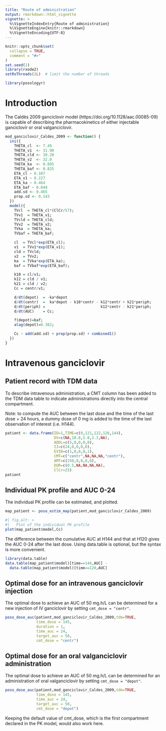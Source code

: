 ```yaml
---
title: "Route of administration"
output: rmarkdown::html_vignette
vignette: >
  %\VignetteIndexEntry{Route of administration}
  %\VignetteEngine{knitr::rmarkdown}
  %\VignetteEncoding{UTF-8}
---
```


```r
knitr::opts_chunk$set(
  collapse = TRUE,
  comment = "#>"
)
set.seed(1)
library(rxode2)
setRxThreads(2L)  # limit the number of threads
```

```r
library(posologyr)
```

# Introduction
The Caldès 2009 ganciclovir model (https://doi.org/10.1128/aac.00085-09) is capable of describing the pharmacokinetics of either injectable ganciclovir or oral valganciclovir.

```r
mod_ganciclovir_Caldes_2009 <- function() {
  ini({
    THETA_cl  <- 7.49
    THETA_v1  <- 31.90
    THETA_cld <- 10.20
    THETA_v2  <- 32.0
    THETA_ka  <- 0.895
    THETA_baf <- 0.825
    ETA_cl ~ 0.107
    ETA_v1 ~ 0.227
    ETA_ka ~ 0.464
    ETA_baf ~ 0.049
    add.sd <- 0.465
    prop.sd <- 0.143
  })
  model({
    TVcl  = THETA_cl*(ClCr/57);
    TVv1  = THETA_v1;
    TVcld = THETA_cld;
    TVv2  = THETA_v2;
    TVka  = THETA_ka;
    TVbaf = THETA_baf;

    cl  = TVcl*exp(ETA_cl);
    v1  = TVv1*exp(ETA_v1);
    cld = TVcld;
    v2  = TVv2;
    ka  = TVka*exp(ETA_ka);
    baf = TVbaf*exp(ETA_baf);

    k10 = cl/v1;
    k12 = cld / v1;
    k21 = cld / v2;
    Cc = centr/v1;

    d/dt(depot)  = -ka*depot
    d/dt(centr)  =  ka*depot - k10*centr - k12*centr + k21*periph;
    d/dt(periph) =                         k12*centr - k21*periph;
    d/dt(AUC)    = Cc;

    f(depot)=baf;
    alag(depot)=0.382;

    Cc ~ add(add.sd) + prop(prop.sd) + combined1()
  })
}
```

# Intravenous ganciclovir

## Patient record with TDM data

To describe intravenous administration, a CMT column has been added to the TDM data table to indicate administrations directly into the central compartment.

Note: to compute the AUC between the last dose and the time of the last dose + 24 hours, a dummy dose of 0 mg is added to the time of the last observation of interest (i.e. H144).

```r
patient <- data.frame(ID=1,TIME=c(0,121,122,126,144),
                      DV=c(NA,10.8,5.8,3.3,NA),
                      ADDL=c(5,0,0,0,0),
                      II=c(24,0,0,0,0),
                      EVID=c(1,0,0,0,1),
                      CMT=c("centr",NA,NA,NA,"centr"),
                      AMT=c(250,0,0,0,0),
                      DUR=c(0.5,NA,NA,NA,NA),
                      ClCr=25)
patient
```

## Individual PK profile and AUC 0-24

The individual PK profile can be estimated, and plotted.

```r
map_patient <- poso_estim_map(patient,mod_ganciclovir_Caldes_2009)
```

```r
#| fig.alt: >
#|   Plot of the individual PK profile
plot(map_patient$model,Cc)
```

The difference between the cumulative AUC at H144 and that at H120 gives the AUC 0-24 after the last dose. Using data.table is optional, but the syntax is more convenient.

```r
library(data.table)
data.table(map_patient$model)[time==144,AUC] - 
  data.table(map_patient$model)[time==120,AUC]
```

## Optimal dose for an intravenous ganciclovir injection

The optimal dose to achieve an AUC of 50 mg.h/L can be determined for a new injection of IV ganciclovir by setting `cmt_dose = "centr"`.

```r
poso_dose_auc(patient,mod_ganciclovir_Caldes_2009,tdm=TRUE,
              time_dose = 145,
              duration = 1,
              time_auc = 24,
              target_auc = 50,
              cmt_dose = "centr")
```

## Optimal dose for an oral valganciclovir administration

The optimal dose to achieve an AUC of 50 mg.h/L can be determined for an administration of oral valganciclovir by setting `cmt_dose = "depot"`. 

```r
poso_dose_auc(patient,mod_ganciclovir_Caldes_2009,tdm=TRUE,
              time_dose = 145,
              time_auc = 24,
              target_auc = 50,
              cmt_dose = "depot")
```
Keeping the default value of cmt_dose, which is the first compartment declared in the PK model, would also work here.
